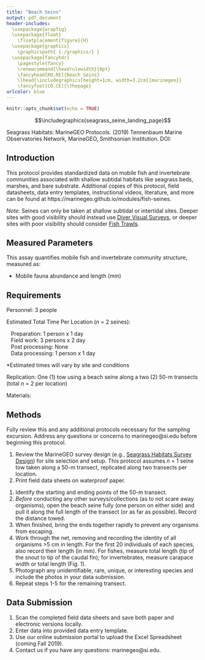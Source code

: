 ```yaml
---
title: "Beach Seins"
output: pdf_document
header-includes: 
  \usepackage{wrapfig}
  \usepackage{float}
    \floatplacement{figure}{H}
  \usepackage{graphicx}
    \graphicspath{ {./graphics/} }
  \usepackage{fancyhdr}
    \pagestyle{fancy}
    \renewcommand{\headrulewidth}{0pt}
    \fancyhead[RO,RE]{Beach Seins}
    \lhead{\includegraphics[height=1cm, width=3.2cm]{marinegeo}}
    \fancyfoot[CO,CE]{\thepage}
urlcolor: blue
---
```


```r
knitr::opts_chunk$set(echo = TRUE)
```

\noindent\rule{\textwidth}{0.4pt}

$$\includegraphics{seagrass_seine_landing_page}$$


\underline{How to cite this work:} Seagrass Habitats: MarineGEO Protocols. (2019) Tennenbaum Marine Observatories Network, MarineGEO, Smithsonian Institution. DOI:

\vspace*{\fill}
\begin{center}
\includegraphics[height=1.5cm, width=4.8cm]{smithsonian}\\
marinegeo@si.edu
\end{center}

\thispagestyle{empty}
\clearpage
\pagenumbering{arabic}

\noindent\rule{\textwidth}{0.4pt} 

## Introduction

This protocol provides standardized data on mobile fish and invertebrate communities associated with shallow subtidal habitats like seagrass beds, marshes, and bare substrate. Additional copies of this protocol, field datasheets, data entry templates, instructional videos, literature, and more can be found at https://marinegeo.github.io/modules/fish-seines. 

*Note:* Seines can only be taken at shallow subtidal or intertidal sites. Deeper sites with good visibility should instead use [Diver Visual Surveys](https://marinegeo.github.io/modules/visual-census), or deeper sites with poor visibility should consider [Fish Trawls](https://marinegeo.github.io/modules/fish-trawls).

\noindent\rule{\textwidth}{0.4pt}

## Measured Parameters

This assay quantifies mobile fish and invertebrate community structure, measured as:

* Mobile fauna abundance and length (mm)

\noindent\rule{\textwidth}{0.4pt}

## Requirements

Personnel: 3 people 

Estimated Total Time Per Location (*n* = 2 seines): 

|    Preparation: 1 person x 1 day
|    Field work: 3 persons x 2 day
|    Post processing: None
|    Data processing: 1 person x 1 day

*Estimated times will vary by site and conditions

Replication: One (1) tow using a beach seine along a two (2) 50-m transects (total *n* = 2 per location)
 
Materials:

\underline{Survey Design:}

\renewcommand{\labelitemi}{$\square$}
\setlength{\parskip}{0.1em}
\begin{itemize}
  \item 1 50-m metric transect tape
  \item Hand-held GPS unit
  \item 2 PVC marker poles (diameter and length as needed)
\end{itemize}
\vspace{\baselineskip}

\underline{Fieldwork:}

\renewcommand{\labelitemi}{$\square$}
\setlength{\parskip}{0.1em}
\begin{itemize}
  \item 1 beach seine (record dimensions including height, width, and mesh size)
  \item Waterproof paper
  \item Pencil
  \item Clipboard
  \item Ruler (mm)
\end{itemize}
\vspace{\baselineskip}

\noindent\rule{\textwidth}{0.4pt}

\begin{wrapfigure}{r}{0.4\textwidth}
  \begin{center}
    \includegraphics[width=0.4\textwidth]{measurement_examples}
  \end{center}
  \vspace{-20mm}
  \caption{Length measurement for different taxonomic groups that may be caught in the seine.}
\end{wrapfigure}

## Methods

Fully review this and any additional protocols necessary for the sampling excursion. Address any questions or concerns to marinegeo@si.edu before beginning this protocol.
\vspace{\baselineskip}

\underline{Preparation:}

1.	Review the MarineGEO survey design (e.g., [Seagrass Habitats Survey Design](https://marinegeo.github.io/seagrass)) for site selection and setup. This protocol assumes *n* = 1 seine tow taken along a 50-m transect, replicated along two transects per location.
2.	Print field data sheets on waterproof paper.
\vspace{\baselineskip}

\underline{Fieldwork:}

1.	Identify the starting and ending points of the 50-m transect.
2.	*Before* conducting any other surveys/collections (as to not scare away organisms), open the beach seine fully (one person on either side) and pull it along the full length of the transect (or as far as possible). Record the distance towed.
3.	When finished, bring the ends together rapidly to prevent any organisms from escaping.
4.	Work through the net, removing and recording the identity of all organisms >5 cm in length. For the first 20 individuals of each species, also record their length (in mm). For fishes, measure total length (tip of the snout to tip of the caudal fin); for invertebrates, measure carapace width or total length (Fig. 1).
5.	Photograph any unidentifiable, rare, unique, or interesting species and include the photos in your data submission.
6.	Repeat steps 1-5 for the remaining transect.
\vspace{\baselineskip}

\noindent\rule{\textwidth}{0.4pt}

## Data Submission

1. Scan the completed field data sheets and save both paper and electronic versions locally.
2. Enter data into provided data entry template.
3. Use our online submission portal to upload the Excel Spreadsheet (coming Fall 2019). 
4. Contact us if you have any questions: marinegeo@si.edu.

